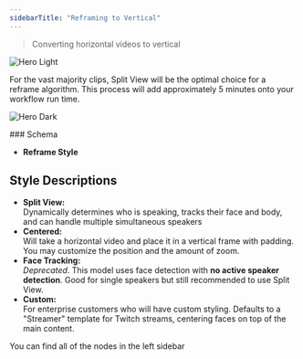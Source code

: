 ```yaml
---
sidebarTitle: "Reframing to Vertical"
---
```


> Converting horizontal videos to vertical

<img
  className="block dark:hidden"
  src="/node-reframe.png"
  alt="Hero Light"
  title={true}
/>

<Warning>
  For the vast majority clips, Split View will be the optimal choice for a reframe algorithm. This process will add approximately 5 minutes onto your workflow run time.
</Warning>

<img
  className="hidden dark:block"
  src="/images/hero-dark.png"
  alt="Hero Dark"
/>

<Info>
  ### Schema

  - **Reframe Style**
</Info>

## Style Descriptions

- **Split View:**\
  Dynamically determines who is speaking, tracks their face and body, and can handle multiple simultaneous speakers
- **Centered:**\
  Will take a horizontal video and place it in a vertical frame with padding. You may customize the position and the amount of zoom.
- **Face Tracking:**\
  _Deprecated_. This model uses face detection with **no active speaker detection**. Good for single speakers but still recommended to use Split View.
- **Custom:**\
  For enterprise customers who will have custom styling. Defaults to a "Streamer" template for Twitch streams, centering faces on top of the main content.

You can find all of the nodes in the left sidebar